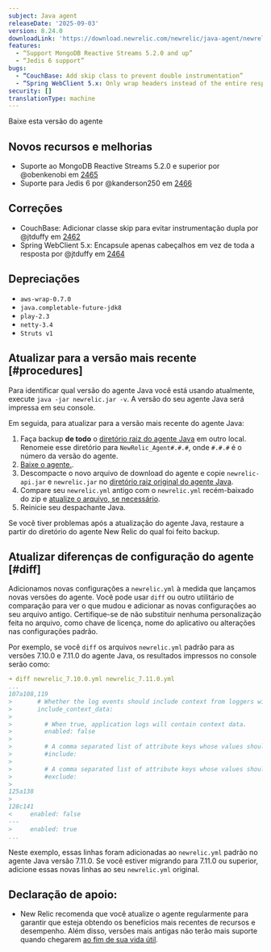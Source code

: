 ```yaml
---
subject: Java agent
releaseDate: '2025-09-03'
version: 8.24.0
downloadLink: 'https://download.newrelic.com/newrelic/java-agent/newrelic-agent/8.24.0/'
features:
  - “Support MongoDB Reactive Streams 5.2.0 and up”
  - “Jedis 6 support”
bugs:
  - “CouchBase: Add skip class to prevent double instrumentation”
  - “Spring WebClient 5.x: Only wrap headers instead of the entire response”
security: []
translationType: machine
---
```


<ButtonGroup>
  <ButtonLink role="button" to="https://download.newrelic.com/newrelic/java-agent/newrelic-agent/8.24.0/" variant="primary">
    Baixe esta versão do agente
  </ButtonLink>
</ButtonGroup>

## Novos recursos e melhorias

* Suporte ao MongoDB Reactive Streams 5.2.0 e superior por @obenkenobi em [2465](https://github.com/newrelic/newrelic-java-agent/pull/2465)
* Suporte para Jedis 6 por @kanderson250 em [2466](https://github.com/newrelic/newrelic-java-agent/pull/2466)

## Correções

* CouchBase: Adicionar classe skip para evitar instrumentação dupla por @jtduffy em [2462](https://github.com/newrelic/newrelic-java-agent/pull/2462)
* Spring WebClient 5.x: Encapsule apenas cabeçalhos em vez de toda a resposta por @jtduffy em [2464](https://github.com/newrelic/newrelic-java-agent/pull/2464)

## Depreciações

* `aws-wrap-0.7.0`
* `java.completable-future-jdk8`
* `play-2.3`
* `netty-3.4`
* `Struts v1`

## Atualizar para a versão mais recente [#procedures]

Para identificar qual versão do agente Java você está usando atualmente, execute `java -jar newrelic.jar -v`. A versão do seu agente Java será impressa em seu console.

Em seguida, para atualizar para a versão mais recente do agente Java:

1. Faça backup **de todo** o [diretório raiz do agente Java](/docs/agents/manage-apm-agents/troubleshooting/find-agent-root-directory#java-agent) em outro local. Renomeie esse diretório para `NewRelic_Agent#.#.#`, onde `#.#.#` é o número da versão do agente.
2. [Baixe o agente.](/docs/release-notes/agent-release-notes/java-release-notes).
3. Descompacte o novo arquivo de download do agente e copie `newrelic-api.jar` e `newrelic.jar` no [diretório raiz original do agente Java](/docs/agents/manage-apm-agents/troubleshooting/find-agent-root-directory#java-agent).
4. Compare seu `newrelic.yml` antigo com o `newrelic.yml` recém-baixado do zip e [atualize o arquivo, se necessário](#diff).
5. Reinicie seu despachante Java.

Se você tiver problemas após a atualização do agente Java, restaure a partir do diretório do agente New Relic do qual foi feito backup.

## Atualizar diferenças de configuração do agente [#diff]

Adicionamos novas configurações a `newrelic.yml` à medida que lançamos novas versões do agente. Você pode usar `diff` ou outro utilitário de comparação para ver o que mudou e adicionar as novas configurações ao seu arquivo antigo. Certifique-se de não substituir nenhuma personalização feita no arquivo, como chave de licença, nome do aplicativo ou alterações nas configurações padrão.

Por exemplo, se você `diff` os arquivos `newrelic.yml` padrão para as versões 7.10.0 e 7.11.0 do agente Java, os resultados impressos no console serão como:

```yaml
➜ diff newrelic_7.10.0.yml newrelic_7.11.0.yml
...
107a108,119
>       # Whether the log events should include context from loggers with support for that.
>       include_context_data:
>
>         # When true, application logs will contain context data.
>         enabled: false
>
>         # A comma separated list of attribute keys whose values should be sent to New Relic.
>         #include:
>
>         # A comma separated list of attribute keys whose values should not be sent to New Relic.
>         #exclude:
>
125a138
>
128c141
<     enabled: false
---
>     enabled: true
...
```

Neste exemplo, essas linhas foram adicionadas ao `newrelic.yml` padrão no agente Java versão 7.11.0. Se você estiver migrando para 7.11.0 ou superior, adicione essas novas linhas ao seu `newrelic.yml` original.

## Declaração de apoio:

* New Relic recomenda que você atualize o agente regularmente para garantir que esteja obtendo os benefícios mais recentes de recursos e desempenho. Além disso, versões mais antigas não terão mais suporte quando chegarem [ao fim de sua vida útil](https://docs.newrelic.com/docs/using-new-relic/cross-product-functions/install-configure/notification-changes-new-relic-saas-features-distributed-software/).